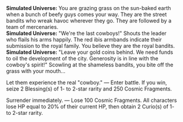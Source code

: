 {{Dialogue Start}}
:'''Simulated Universe:''' You are grazing grass on the sun-baked earth when a bunch of beefy guys comes your way. They are the street bandits who wreak havoc wherever they go. They are followed by a team of mercenaries.
:'''Simulated Universe:''' "We're the last cowboys!" Shouts the leader who flails his arms happily. The red ibis armbands indicate their submission to the royal family. You believe they are the royal bandits.
:'''Simulated Universe:''' "Leave your gold coins behind. We need funds to oil the development of the city. Generosity is in line with the cowboy's spirit!" Scowling at the shameless bandits, you bite off the grass with your mouth...
:{{DIcon|Star}} Let them experience the real "cowboy." &mdash; Enter battle. If you win, seize 2 Blessing(s) of 1- to 2-star rarity and 250 Cosmic Fragments.
:{{DIcon|Star}} Surrender immediately. &mdash; Lose 100 Cosmic Fragments. All characters lose HP equal to 20% of their current HP, then obtain 2 Curio(s) of 1- to 2-star rarity.
{{Dialogue End}}